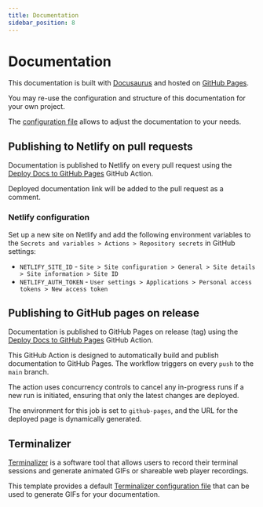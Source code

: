 ```yaml
---
title: Documentation
sidebar_position: 8
---
```


# Documentation

This documentation is built with [Docusaurus](https://docusaurus.io/) and hosted on [GitHub Pages](https://pages.github.com/).

[//]: # (#;< META)

You may re-use the configuration and structure of this documentation for your
own project.

[//]: # (#;> META)

The [configuration file](https://github.com/AlexSkrypnyk/scaffold/blob/main/docs/docusaurus.config.js)
allows to adjust the documentation to your needs.

## Publishing to Netlify on pull requests

Documentation is published to Netlify on every pull request using
the [Deploy Docs to GitHub Pages](https://github.com/AlexSkrypnyk/scaffold/blob/main/.github/workflows/docs.yml)
GitHub Action.

Deployed documentation link will be added to the pull request as a comment.

### Netlify configuration

Set up a new site on Netlify and add the following environment variables
to the `Secrets and variables > Actions > Repository secrets` in GitHub settings:

- `NETLIFY_SITE_ID` - `Site > Site configuration > General > Site details > Site information > Site ID`
- `NETLIFY_AUTH_TOKEN` - `User settings > Applications > Personal access tokens > New access token`

## Publishing to GitHub pages on release

Documentation is published to GitHub Pages on release (tag) using
the [Deploy Docs to GitHub Pages](https://github.com/AlexSkrypnyk/scaffold/blob/main/.github/workflows/docs.yml)
GitHub Action.

This GitHub Action is designed to automatically build and publish documentation
to GitHub Pages. The workflow triggers on every `push` to the `main` branch.

The action uses concurrency controls to cancel any in-progress runs
if a new run is initiated, ensuring that only the latest changes are deployed.

The environment for this job is set to `github-pages`, and the URL for the
deployed page is dynamically generated.

## Terminalizer

[Terminalizer](https://www.terminalizer.com/) is a software tool that allows
users to record their terminal sessions and generate animated GIFs or shareable
web player recordings.

This template provides a default [Terminalizer configuration file](./../terminalizer.yml)
that can be used to generate GIFs for your documentation.
